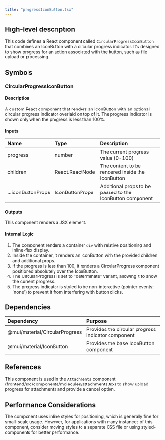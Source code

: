 ```yaml
---
title: "progressIconButton.tsx"
---
```


## High-level description
This code defines a React component called `CircularProgressIconButton` that combines an IconButton with a circular progress indicator. It's designed to show progress for an action associated with the button, such as file upload or processing.

## Symbols

### CircularProgressIconButton
#### Description
A custom React component that renders an IconButton with an optional circular progress indicator overlaid on top of it. The progress indicator is shown only when the progress is less than 100%.

#### Inputs
| Name | Type | Description |
|:-----|:-----|:------------|
| progress | number | The current progress value (0-100) |
| children | React.ReactNode | The content to be rendered inside the IconButton |
| ...iconButtonProps | IconButtonProps | Additional props to be passed to the IconButton component |

#### Outputs
This component renders a JSX element.

#### Internal Logic
1. The component renders a container `div` with relative positioning and inline-flex display.
2. Inside the container, it renders an IconButton with the provided children and additional props.
3. If the progress is less than 100, it renders a CircularProgress component positioned absolutely over the IconButton.
4. The CircularProgress is set to "determinate" variant, allowing it to show the current progress.
5. The progress indicator is styled to be non-interactive (pointer-events: 'none') to prevent it from interfering with button clicks.

## Dependencies
| Dependency | Purpose |
|:-----------|:--------|
| @mui/material/CircularProgress | Provides the circular progress indicator component |
| @mui/material/IconButton | Provides the base IconButton component |

## References
This component is used in the `Attachments` component (frontend/src/components/molecules/attachments.tsx) to show upload progress for attachments and provide a cancel option.

## Performance Considerations
The component uses inline styles for positioning, which is generally fine for small-scale usage. However, for applications with many instances of this component, consider moving styles to a separate CSS file or using styled-components for better performance.